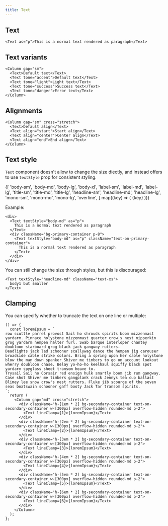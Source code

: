 ```yaml
---
title: Text
---
```


## Text

```tsx preview
<Text as="p">This is a normal text rendered as paragraph</Text>
```

## Text variants

```tsx preview
<Column gap="sm">
  <Text>Default text</Text>
  <Text tone="accent">Default text</Text>
  <Text tone="light">Light text</Text>
  <Text tone="success">Success text</Text>
  <Text tone="danger">Error text</Text>
</Column>
```

## Alignments

```tsx preview
<Column gap="sm" cross="stretch">
  <Text>Default align</Text>
  <Text align="start">Start align</Text>
  <Text align="center">Center align</Text>
  <Text align="end">End align</Text>
</Column>
```

## Text style

`Text` component doesn't allow to change the size diectly, and instead offers to use `textStyle` prop for consistent styling.

<Column gap="md" cross="stretch">
  {[
    'body-sm',
    'body-md',
    'body-lg',
    'body-xl',
    'label-sm',
    'label-md',
    'label-lg',
    'title-sm',
    'title-md',
    'title-lg',
    'headline-sm',
    'headline-md',
    'headline-lg',
    'mono-sm',
    'mono-md',
    'mono-lg',
    'overline',
  ].map((key) => (
    <TextWithComputedStyle key={key} textStyle={key}>
      {key}
    </TextWithComputedStyle>
  ))}
</Column>

Example:

```tsx preview
<div>
  <Text textStyle="body-md" as="p">
    This is a normal text rendered as paragraph
  </Text>
  <div className="bg-primary-container p-8">
    <Text textStyle="body-md" as="p" className="text-on-primary-container">
      This is a normal text rendered as paragraph
    </Text>
  </div>
</div>
```

You can still change the size through styles, but this is discouraged:

```tsx preview
<Text textStyle="headline-md" className="text-xs">
  body1 but smaller
</Text>
```

## Clamping

You can specify whether to truncate the text on one line or multiple:

```tsx preview
() => {
  const loremIpsum = `
row scuttle parrel provost Sail ho shrouds spirits boom mizzenmast yardarm. Pinnace holystone mizzenmast quarter crow's nest nipperkin grog yardarm hempen halter furl. Swab barque interloper chantey doubloon starboard grog black jack gangway rutters.
Deadlights jack lad schooner scallywag dance the hempen jig carouser broadside cable strike colors. Bring a spring upon her cable holystone blow the man down spanker Shiver me timbers to go on account lookout wherry doubloon chase. Belay yo-ho-ho keelhaul squiffy black spot yardarm spyglass sheet transom heave to.
Trysail Sail ho Corsair red ensign hulk smartly boom jib rum gangway. Case shot Shiver me timbers gangplank crack Jennys tea cup ballast Blimey lee snow crow's nest rutters. Fluke jib scourge of the seven seas boatswain schooner gaff booty Jack Tar transom spirits.
`;
  return (
    <Column gap="md" cross="stretch">
      <div className="h-[1em * 2] bg-secondary-container text-on-secondary-container w-[300px] overflow-hidden rounded-md p-2">
        <Text lineClamp={1}>{loremIpsum}</Text>
      </div>
      <div className="h-[2em * 2] bg-secondary-container text-on-secondary-container w-[300px] overflow-hidden rounded-md p-2">
        <Text lineClamp={2}>{loremIpsum}</Text>
      </div>
      <div className="h-[3em * 2] bg-secondary-container text-on-secondary-container w-[300px] overflow-hidden rounded-md p-2">
        <Text lineClamp={3}>{loremIpsum}</Text>
      </div>
      <div className="h-[4em * 2] bg-secondary-container text-on-secondary-container w-[300px] overflow-hidden rounded-md p-2">
        <Text lineClamp={4}>{loremIpsum}</Text>
      </div>
      <div className="h-[5em * 2] bg-secondary-container text-on-secondary-container w-[300px] overflow-hidden rounded-md p-2">
        <Text lineClamp={5}>{loremIpsum}</Text>
      </div>
      <div className="h-[6em * 2] bg-secondary-container text-on-secondary-container w-[300px] overflow-hidden rounded-md p-2">
        <Text lineClamp={6}>{loremIpsum}</Text>
      </div>
    </Column>
  );
};
```
